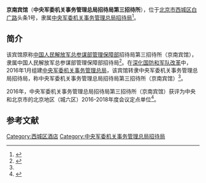 {{Infobox PRCG
|color = darkgreen
|机构名称 = 中央军委机关事务管理总局招待局第三招待所
|机构名称2 = 京南宾馆
|上级机构 = [[中央军委机关事务管理总局招待局|中央军委机关事务管理总局招待局]]
|机构类型 = 中央军委机关事务管理总局招待局直属单位
|军事级别 = 
|标志1 = China Emblem PLA.svg
|标志1说明 = [[中国人民解放军军徽|中国人民解放军军徽]]
|职位1 = 
|人员1 = 
|衔级1 = 
|职位2 = 
|人员2 =
|职位3 =
|人员3 =
|职位4 =
|人员4 =
|地址1 = [[北京市|北京市]][[西城区|西城区]][[白广路|白广路]]头条1号
|成立时间 = 
|a=
|b=
|c=
|d=
|E=
|e=
}}

'''京南宾馆'''（'''中央军委机关事务管理总局招待局第三招待所'''），位于[[北京市|北京市]][[西城区|西城区]][[白广路|白广路]]头条1号，隶属[[中央军事委员会机关事务管理总局招待局|中央军委机关事务管理总局招待局]]<ref name=caigou>{{Cite web |url = http://hy.bgpc.gov.cn:82/MEETING_2009/platform/organ/selectTInfHotel.action?ofooter=P1&tibhPk=20161115JJ768825093 |title = 中央军委机关事务管理总局招待局第三招待所 |author =  |date =  |publisher = 北京市政府采购会议定点综合查询系统 |language =  |accessdate = 2017-03-28 |quote =  |archive-url = https://web.archive.org/web/20190222073427/http://hy.bgpc.gov.cn:82/MEETING_2009/platform/organ/selectTInfHotel.action?ofooter=P1&tibhPk=20161115JJ768825093 |archive-date = 2019-02-22 |dead-url = yes }}</ref>。

==简介==
该宾馆原称[[中国人民解放军总参谋部管理保障部|中国人民解放军总参谋部管理保障部]]招待局第三招待所（京南宾馆），隶属中国人民解放军总参谋部管理保障部招待局<ref>{{Cite web |url = http://www.meetingschina.com/hotel9890.aspx |title = 京南宾馆 |author =  |date =  |publisher = 中国会议产业网 |language =  |accessdate = 2017-03-29 |quote =  |archive-date = 2017-03-29 |archive-url = https://web.archive.org/web/20170329050826/http://www.meetingschina.com/hotel9890.aspx |dead-url = no }}</ref>。在[[深化国防和军队改革|深化国防和军队改革]]中，2016年1月组建[[中央军委机关事务管理总局|中央军委机关事务管理总局]]，该宾馆转隶中央军委机关事务管理总局招待局，称中央军委机关事务管理总局招待局第三招待所（京南宾馆）<ref name=caigou/>。

2016年，中央军委机关事务管理总局招待局第三招待所（京南宾馆）获评为中央和北京市的北京地区（城六区）2016-2018年度会议定点单位<ref name=zhbiao>{{Cite web |url = http://www.ccgp.gov.cn/cggg/dfgg/zbgg/201701/t20170117_7867097.htm |title = 北京地区（城六区）2016-2018年度会议定点单位协议采购项目中标公告：006中标公告附件2：第二包中标供应商名单 |author =  |date = 2017-01-17 |publisher = 中国政府采购网 |language =  |accessdate =  |quote =  |archive-date = 2017-03-29 |archive-url = https://web.archive.org/web/20170329050101/http://www.ccgp.gov.cn/cggg/dfgg/zbgg/201701/t20170117_7867097.htm |dead-url = no }}</ref>。

==参考文献==
{{Reflist|2}}

[[Category:西城区酒店|Category:西城区酒店]]
[[Category:中央军委机关事务管理总局招待局|Category:中央军委机关事务管理总局招待局]]